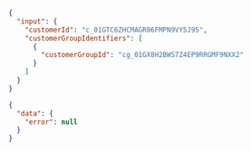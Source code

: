 ```json filename="Variables"
{
  "input": {
    "customerId": "c_01GTC6ZHCMAGR06FMPN9VY5J95",
    "customerGroupIdentifiers": [
      {
        "customerGroupId": "cg_01GX8H2BWS7Z4EP9RRGMF9NXX2"
      }
    ]
  }
}
```

```json filename="Response"
{
  "data": {
    "error": null
  }
}
```
